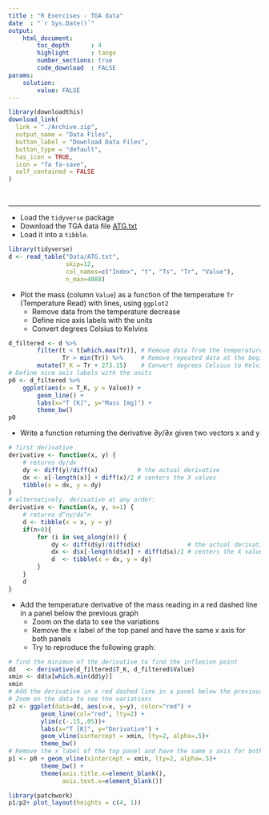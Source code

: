 ```yaml
---
title : "R Exercises - TGA data"
date  : "`r Sys.Date()`"
output: 
    html_document:
        toc_depth      : 4
        highlight      : tango
        number_sections: true
        code_download  : FALSE
params: 
    solution:
        value: FALSE
---
```


```r
library(downloadthis)
download_link(
  link = "./Archive.zip",
  output_name = "Data Files",
  button_label = "Download Data Files",
  button_type = "default",
  has_icon = TRUE,
  icon = "fa fa-save",
  self_contained = FALSE
)
```
<br>

----

- Load the `tidyverse` package
- Download the TGA data file <a href="Data/ATG.txt" download target="_blank">ATG.txt</a>
- Load it into a `tibble`.

```r
library(tidyverse)
d <- read_table("Data/ATG.txt", 
                skip=12,
                col_names=c("Index", "t", "Ts", "Tr", "Value"), 
                n_max=4088)
```

- Plot the mass (column `Value`) as a function of the temperature `Tr` (Temperature Read) with lines, using `ggplot2`
    + Remove data from the temperature decrease
    + Define nice axis labels with the units
    + Convert degrees Celsius to Kelvins

```r
d_filtered <- d %>% 
        filter(t < t[which.max(Tr)], # Remove data from the temperature decrease
               Tr > min(Tr)) %>%     # Remove repeated data at the beginning
        mutate(T_K = Tr + 273.15)    # Convert degrees Celsius to Kelvins
# Define nice axis labels with the units
p0 <- d_filtered %>% 
    ggplot(aes(x = T_K, y = Value)) +
        geom_line() +
        labs(x="T [K]", y="Mass [mg]") +
        theme_bw()
p0
```

- Write a function returning the derivative $\partial y/\partial x$ given two vectors x and y

```r
# first derivative
derivative <- function(x, y) {
    # returns dy/dx
    dy <- diff(y)/diff(x)           # the actual derivative
    dx <- x[-length(x)] + diff(x)/2 # centers the X values
    tibble(x = dx, y = dy)
}
# alternatively, derivative at any order:
derivative <- function(x, y, n=1) {
    # returns d^ny/dx^n
    d <- tibble(x = x, y = y)
    if(n>0){
        for (i in seq_along(n)) {
            dy <- diff(d$y)/diff(d$x)             # the actual derivative
            dx <- d$x[-length(d$x)] + diff(d$x)/2 # centers the X values
            d  <- tibble(x = dx, y = dy)
        }
    }
    d
}
```

- Add the temperature derivative of the mass reading in a red dashed line in a panel below the previous graph
    + Zoom on the data to see the variations
    + Remove the x label of the top panel and have the same x axis for both panels
    + Try to reproduce the following graph:

```r
# find the minimun of the derivative to find the inflexion point
dd   <- derivative(d_filtered$T_K, d_filtered$Value)
xmin <- dd$x[which.min(dd$y)]
xmin
# Add the derivative in a red dashed line in a panel below the previous graph
# Zoom on the data to see the variations
p2 <- ggplot(data=dd, aes(x=x, y=y), color="red") +
         geom_line(col="red", lty=2) +
         ylim(c(-.15,.05))+
         labs(x="T [K]", y="Derivative") +
         geom_vline(xintercept = xmin, lty=2, alpha=.5)+
         theme_bw()
# Remove the x label of the top panel and have the same x axis for both panels
p1 <- p0 + geom_vline(xintercept = xmin, lty=2, alpha=.5)+
         theme_bw() +
         theme(axis.title.x=element_blank(),
               axis.text.x=element_blank())
```


```r
library(patchwork)
p1/p2+ plot_layout(heights = c(4, 1))
```